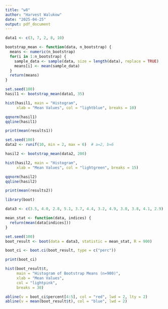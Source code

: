 ```yaml
---
title: "w8"
author: "Harvest Walukow"
date: "2025-04-25"
output: pdf_document
---
```


```r
data1 <- c(3, 7, 2, 8, 10)

bootstrap_mean <- function(data, n_bootstrap) {
  means <- numeric(n_bootstrap)
  for(i in 1:n_bootstrap) {
    sample_data <- sample(data, size = length(data), replace = TRUE)
    means[i] <- mean(sample_data)
  }
  return(means)
}

set.seed(100)
hasil1 <- bootstrap_mean(data1, 35)

hist(hasil1, main = "Histogram",
     xlab = "Mean Values", col = "lightblue", breaks = 10)

qqnorm(hasil1)
qqline(hasil1)

print(mean(results1))

```
```r
set.seed(100)
data2 <- runif(10, min = 2, max = 6)  # a=2, b=6

hasil2 <- bootstrap_mean(data2, 200)

hist(hasil2, main = "Histogram",
     xlab = "Mean Values", col = "lightgreen", breaks = 15)

qqnorm(hasil2)
qqline(hasil2)

print(mean(results2))
```

```r
library(boot)

data3 <- c(3.5, 4.0, 2.8, 5.1, 3.7, 4.4, 3.2, 4.9, 3.0, 3.8, 4.1, 2.9)

mean_stat <- function(data, indices) {
  return(mean(data[indices]))
}

set.seed(100)
boot_result <- boot(data = data3, statistic = mean_stat, R = 900)

boot_ci <- boot.ci(boot_result, type = c("perc"))

print(boot_ci)

hist(boot_result$t, 
     main = "Histogram of Bootstrap Means (n=900)",
     xlab = "Mean Values", 
     col = "lightpink",
     breaks = 30)

abline(v = boot_ci$percent[4:5], col = "red", lwd = 2, lty = 2) 
abline(v = mean(boot_result$t), col = "blue", lwd = 2)

```

